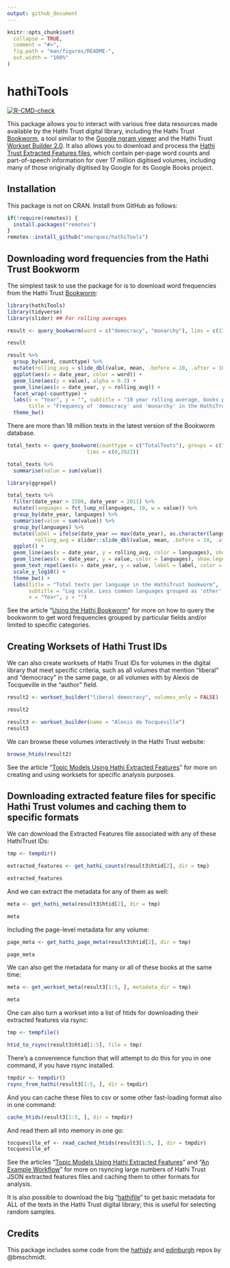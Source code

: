```yaml
---
output: github_document
---
```


<!-- README.md is generated from README.Rmd. Please edit that file -->

```r
knitr::opts_chunk$set(
  collapse = TRUE,
  comment = "#>",
  fig.path = "man/figures/README-",
  out.width = "100%"
)
```

# hathiTools

<!-- badges: start -->
[![R-CMD-check](https://github.com/xmarquez/hathiTools/workflows/R-CMD-check/badge.svg)](https://github.com/xmarquez/hathiTools/actions)
<!-- badges: end -->

This package allows you to interact with various free data resources made available by the Hathi Trust digital library, including the Hathi Trust [Bookworm](https://bookworm.htrc.illinois.edu/develop/), a tool similar to the [Google ngram viewer](https://books.google.com/ngrams) and the Hathi Trust [Workset Builder 2.0](https://solr2.htrc.illinois.edu/solr-ef/). It also allows you to download and process the [Hathi Trust Extracted Features files](https://analytics.hathitrust.org/datasets), which contain per-page word counts and part-of-speech information for over 17 million digitised volumes, including many of those originally digitised by Google for its Google Books project. 

## Installation

This package is not on CRAN. Install from GitHub as follows:

``` r
if(!require(remotes)) { 
  install.packages("remotes") 
}
remotes::install_github("xmarquez/hathiTools")
```

## Downloading word frequencies from the Hathi Trust Bookworm

The simplest task to use the package for is to download word frequencies from the Hathi Trust [Bookworm](https://bookworm.htrc.illinois.edu/develop/):

```r
library(hathiTools)
library(tidyverse)
library(slider) ## For rolling averages

result <- query_bookworm(word = c("democracy", "monarchy"), lims = c(1760, 2000), counttype = c("WordsPerMillion"))

result

result %>%
  group_by(word, counttype) %>%
  mutate(rolling_avg = slide_dbl(value, mean, .before = 10, .after = 10)) %>%
  ggplot(aes(x = date_year, color = word)) +
  geom_line(aes(y = value), alpha = 0.3) +
  geom_line(aes(x = date_year, y = rolling_avg)) +
  facet_wrap(~counttype) +
  labs(x = "Year", y = "", subtitle = "10 year rolling average, books published between 1760-2000",
       title = "Frequency of 'democracy' and 'monarchy' in the HathiTrust corpus") +
  theme_bw()

```

There are more than 18 million texts in the latest version of the Bookworm database.

```r
total_texts <- query_bookworm(counttype = c("TotalTexts"), groups = c("date_year", "languages"),
                          lims = c(0,2022))

total_texts %>%
  summarise(value = sum(value))

library(ggrepel)

total_texts %>%
  filter(date_year > 1500, date_year < 2011) %>%
  mutate(languages = fct_lump_n(languages, 10, w = value)) %>%
  group_by(date_year, languages) %>%
  summarise(value = sum(value)) %>%
  group_by(languages) %>%
  mutate(label = ifelse(date_year == max(date_year), as.character(languages), NA_character_),
         rolling_avg = slider::slide_dbl(value, mean, .before = 10, .after = 10)) %>%
  ggplot() +
  geom_line(aes(x = date_year, y = rolling_avg, color = languages), show.legend = FALSE) +
  geom_line(aes(x = date_year, y = value, color = languages), show.legend = FALSE, alpha = 0.3) +
  geom_text_repel(aes(x = date_year, y = value, label = label, color = languages), show.legend = FALSE) +
  scale_y_log10() +
  theme_bw() +
  labs(title = "Total texts per language in the HathiTrust bookworm", 
       subtitle = "Log scale. Less common languages grouped as 'other'. 10 year rolling average.", 
       x = "Year", y = "")
```

See the article "[Using the Hathi Bookworm](articles/using_the_hathi_bookworm.html)" for more on how to query the bookworm to get word frequencies grouped by particular fields and/or limited to specific categories.

## Creating Worksets of Hathi Trust IDs

We can also create worksets of Hathi Trust IDs for volumes in the digital library that meet specific criteria, such as all volumes that mention "liberal" and "democracy" in the same page, or all volumes with by Alexis de Tocqueville in the "author" field. 

```r

result2 <- workset_builder("liberal democracy", volumes_only = FALSE)

result2
```

```r
result3 <- workset_builder(name = "Alexis de Tocqueville")
result3
```

We can browse these volumes interactively in the Hathi Trust website:

```r
browse_htids(result2)
```

See the article "[Topic Models Using Hathi Extracted Features](articles/topic_models_using_hathi_ef.html)" for more on creating and using worksets for specific analysis purposes.

## Downloading extracted feature files for specific Hathi Trust volumes and caching them to specific formats

We can download the Extracted Features file associated with any of these HathiTrust IDs:

```r

tmp <- tempdir() 

extracted_features <- get_hathi_counts(result3$htid[2], dir = tmp)

extracted_features
```

And we can extract the metadata for any of them as well:

```r
meta <- get_hathi_meta(result3$htid[2], dir = tmp)

meta
```

Including the page-level metadata for any volume:

```r
page_meta <- get_hathi_page_meta(result3$htid[2], dir = tmp)

page_meta
```

We can also get the metadata for many or all of these books at the same time:

```r
meta <- get_workset_meta(result3[1:5, ], metadata_dir = tmp)

meta
```

One can also turn a workset into a list of htids for downloading their extracted features via rsync:

```r
tmp <- tempfile()

htid_to_rsync(result3$htid[1:5], file = tmp)
```

There's a convenience function that will attempt to do this for you in one command, if you have rsync installed.

```r
tmpdir <- tempdir()
rsync_from_hathi(result3[1:5, ], dir = tmpdir)
```

And you can cache these files to csv or some other fast-loading format also in one command:

```r
cache_htids(result3[1:5, ], dir = tmpdir)
```

And read them all into memory in one go:

```r
tocqueville_ef <- read_cached_htids(result3[1:5, ], dir = tmpdir)
tocqueville_ef
```

See the articles "[Topic Models Using Hathi Extracted Features](articles/topic_models_using_hathi_ef.html)" and "[An Example Workflow](articles/example_workflow.html)" for more on rsyncing large numbers of Hathi Trust JSON extracted features files and caching them to other formats for analysis.

It is also possible to download the big "[hathifile](https://www.hathitrust.org/hathifiles)" to get basic metadata for ALL of the texts in the Hathi Trust digital library; this is useful for selecting random samples.

## Credits

This package includes some code from the [hathidy](https://github.com/HumanitiesDataAnalysis/hathidy) and [edinburgh](https://github.com/bmschmidt/edinburgh/) repos by @bmschmidt.
